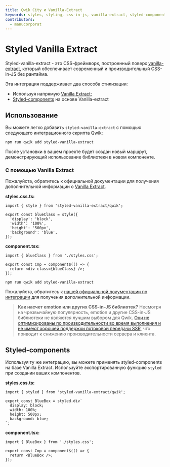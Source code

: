 ```yaml
---
title: Qwik City и Vanilla-Extract
keywords: styles, styling, css-in-js, vanilla-extract, styled-components
contributors:
  - manucorporat
---
```


# Styled Vanilla Extract

Styled-vanilla-extract - это CSS-фреймворк, построенный поверх [vanilla-extract](https://vanilla-extract.style/), который обеспечивает современный и производительный CSS-in-JS без рантайма.

Эта интеграция поддерживает два способа стилизации:

- Используя напрямую [Vanilla Extract](https://vanilla-extract.style/);
- [Styled-components](https://styled-components.com/) на основе Vanilla-extract

## Использование

Вы можете легко добавить `styled-vanilla-extract` с помощью следующего интеграционного скрипта Qwik:

```shell
npm run qwik add styled-vanilla-extract
```

После установки в вашем проекте будет создан новый маршрут, демонстрирующий использование библиотеки в новом компоненте.

### С помощью Vanilla Extract

Пожалуйста, обратитесь к официальной документации для получения дополнительной информации о [Vanilla Extract](https://vanilla-extract.style/documentation/getting-started).

**styles.css.ts:**
```tsx
import { style } from 'styled-vanilla-extract/qwik';

export const blueClass = style({
  'display': 'block',
  'width': '100%',
  'height': '500px',
  'background': 'blue',
});
```

**component.tsx:**
```tsx
import { blueClass } from './styles.css';

export const Cmp = component$(() => {
  return <div class={blueClass} />;
});
```

```shell
npm run qwik add styled-vanilla-extract
```

Пожалуйста, обратитесь к [нашей официальной документации по интеграции](/qwikcity/integrations/styled-vanilla-extract/index.mdx) для получения дополнительной информации.

> **Как насчет emotion или других CSS-in-JS библиотек?** Несмотря на чрезвычайную популярность, emotion и другие CSS-in-JS библиотеки не являются лучшим выбором для Qwik. [Они не оптимизированы по производительности во время выполнения и не имеют хорошей поддержки потоковой передачи SSR](https://dev.to/srmagura/why-were-breaking-up-wiht-css-in-js-4g9b), что приводит к снижению производительности сервера и клиента.

## Styled-components

Используя ту же интеграцию, вы можете применять styled-components на базе Vanilla Extract. Используйте экспортированную функцию `styled` при создании ваших компонентов.

**styles.css.ts:**
```tsx
import { styled } from 'styled-vanilla-extract/qwik';

export const BlueBox = styled.div`
  display: block;
  width: 100%;
  height: 500px;
  background: blue;
`;
```

**component.tsx:**
```tsx
import { BlueBox } from './styles.css';

export const Cmp = component$(() => {
  return <BlueBox />;
});
```
